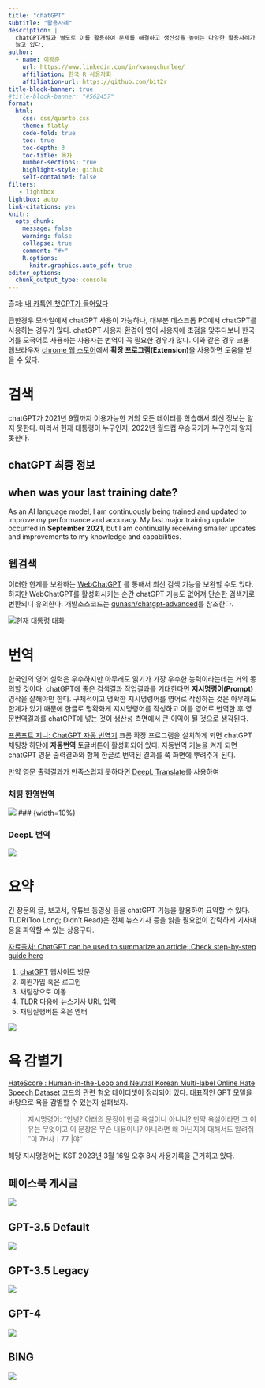 ```yaml
---
title: "chatGPT"
subtitle: "활용사례"
description: |
  chatGPT개발과 별도로 이를 활용하여 문제를 해결하고 생산성을 높이는 다양한 활용사례가 
  늘고 있다.
author:
  - name: 이광춘
    url: https://www.linkedin.com/in/kwangchunlee/
    affiliation: 한국 R 사용자회
    affiliation-url: https://github.com/bit2r
title-block-banner: true
#title-block-banner: "#562457"
format:
  html:
    css: css/quarto.css
    theme: flatly
    code-fold: true
    toc: true
    toc-depth: 3
    toc-title: 목차
    number-sections: true
    highlight-style: github    
    self-contained: false
filters:
   - lightbox
lightbox: auto
link-citations: yes
knitr:
  opts_chunk: 
    message: false
    warning: false
    collapse: true
    comment: "#>" 
    R.options:
      knitr.graphics.auto_pdf: true
editor_options: 
  chunk_output_type: console
---
```


[출처: [내 카톡엔 챗GPT가 들어있다](https://n.news.naver.com/mnews/article/025/0003264248)]{.aside}

급한경우 모바일에서 chatGPT 사용이 가능하나, 대부분 데스크톱 PC에서 chatGPT를 사용하는 경우가 많다.
chatGPT 사용자 환경이 영어 사용자에 초점을 맞추다보니 한국어를 모국어로 사용하는 사용자는 
번역이 꼭 필요한 경우가 많다. 이와 같은 경우 크롬 웹브라우져
[chrome 웹 스토어](https://chrome.google.com/webstore/category/extensions?hl=ko)에서 
**확장 프로그램(Extension)**을 사용하면 도움을 받을 수 있다.

# 검색

chatGPT가 2021년 9월까지 이용가능한 거의 모든 데이터를 학습해서 최신 정보는 알지 못한다.
따라서 현재 대통령이 누구인지, 2022년 월드컵 우승국가가 누구인지 알지 못한다.

## chatGPT 최종 정보

::: {.callout-caution collapse="true"}
## when was your last training date?

As an AI language model, I am continuously being trained and updated to improve my performance and accuracy. My last major training update occurred in **September 2021**, but I am continually receiving smaller updates and improvements to my knowledge and capabilities.
:::

## 웹검색

이러한 한계를 보완하는 [WebChatGPT](https://chrome.google.com/webstore/detail/webchatgpt-chatgpt-with-i/lpfemeioodjbpieminkklglpmhlngfcn) 를 통해서 최신 검색 기능을 보완할 수도 있다. 
하지만 WebChatGPT를 활성화시키는 순간 chatGPT 기능도 없어져 단순한 검색기로 변환되니 유의한다.
개발소스코드는 [qunash/chatgpt-advanced](https://github.com/qunash/chatgpt-advanced)를 참조한다.

[![현재 대통령 대화](images/WebChatGPT.png)]{.aside}

# 번역

한국인의 영어 실력은 우수하지만 아무래도 읽기가 가장 우수한 능력이라는데는 거의 동의할 것이다.
chatGPT에 좋은 검색결과 작업결과를 기대한다면 **지시명령어(Prompt)** 영작을 잘해야만 한다.
구체적이고 명확한 지시명령어를 영어로 작성하는 것은 아무래도 한계가 있기 때문에 
한글로 명확화게 지시명령어를 작성하고 이를 영어로 번역한 후 영문번역결과를 
chatGPT에 넣는 것이 생산성 측면에서 큰 이익이 될 것으로 생각된다.

[프롬프트 지니: ChatGPT 자동 번역기](https://chrome.google.com/webstore/detail/%ED%94%84%EB%A1%AC%ED%94%84%ED%8A%B8-%EC%A7%80%EB%8B%88-chatgpt-%EC%9E%90%EB%8F%99-%EB%B2%88%EC%97%AD%EA%B8%B0/lhkgpdljnlplgbkonflbhifackjhjmdj/) 크롬 확장 프로그램을 설치하게 되면 chatGPT 채팅창 하단에 **자동번역** 토글버튼이 활성화되어 있다. 자동번역 기능을 켜게 되면 chatGPT 영문 출력결과와 함께 한글로 번역된 결과를 쭉 화면에 뿌려주게 된다.

만약 영문 출력결과가 만족스럽지 못하다면 [DeepL Translate](https://chrome.google.com/webstore/detail/deepl-translate-reading-w/cofdbpoegempjloogbagkncekinflcnj)를 사용하여 


:::{#plugins layout-ncol=2}

### 채팅 한영번역 {.unnumbered width=45%}

![](images/chatGPT_plugin.gif)
### {width=10%}

### DeepL 번역 {.unnumbered  width=45%}

![](images/chatGPT_deepl.gif)

:::


# 요약

긴 장문의 글, 보고서, 유튜브 동영상 등을 chatGPT 기능을 활용하여 요약할 수 있다.
TLDR(Too Long; Didn't Read)은 전체 뉴스기사 등을 읽을 필요없이 간략하게 
기사내용을 파악할 수 있는 상용구다.

[[자료출처: ChatGPT can be used to summarize an article; Check step-by-step guide here](https://economictimes.indiatimes.com/news/international/us/chatgpt-can-be-used-to-summarize-an-article-check-step-by-step-guide-here/articleshow/98430368.cms?utm_source=contentofinterest&utm_medium=text&utm_campaign=cppst)]{.aside}

1. [chatGPT](https://chat.openai.com/) 웹사이트 방문
1. 회원가입 혹은 로그인
1. 채팅창으로 이동
1. TLDR 다음에 뉴스기사 URL 입력
1. 채팅실행버튼 혹은 엔터



![](images/chatGPT_tldr.gif)

# 욕 감별기

[HateScore : Human-in-the-Loop and Neutral Korean Multi-label Online Hate Speech Dataset](https://github.com/sgunderscore/hatescore-korean-hate-speech) 코드와 관련 혐오 데이터셋이  정리되어 있다. 대표적인 GPT 모델을 바탕으로 욕을 감별할 수 있는지 살펴보자. 

> 지시명령어: "안녕? 아래의 문장이 한글 욕설이니 아니니? 만약 욕설이라면 그 이유는 무엇이고 
> 이 문장은 무슨 내용이니? 아니라면 왜 아닌지에 대해서도 알려줘 <br>
> "이 7H사ㅣ77 |야"

해당 지시명령어는 KST 2023년 3월 16일 오후 8시 사용기록을 근거하고 있다.

:::{.panel-tabset}

## 페이스북 게시글 {.unnumbered}

![](images/fb_insult.jpeg)

## GPT-3.5 Default {.unnumbered}

![](images/fb_insult_gpt35.jpeg)


## GPT-3.5 Legacy {.unnumbered}

![](images/fb_insult_gpt35_legacy.jpeg)

## GPT-4 {.unnumbered}

![](images/fb_insult_gpt4.jpeg)

## BING {.unnumbered}

![](images/fb_bing.jpeg)

:::

